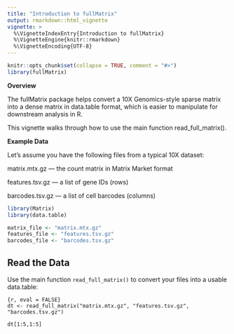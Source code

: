 ---
title: "Introduction to fullMatrix"
output: rmarkdown::html_vignette
vignette: >
  %\VignetteIndexEntry{Introduction to fullMatrix}
  %\VignetteEngine{knitr::rmarkdown}
  %\VignetteEncoding{UTF-8}
---

```{r setup, include = FALSE}
knitr::opts_chunk$set(collapse = TRUE, comment = "#>")
library(fullMatrix)
```

**Overview**

The fullMatrix package helps convert a 10X Genomics-style sparse matrix into a dense matrix in data.table format, which is easier to manipulate for downstream analysis in R.

This vignette walks through how to use the main function read_full_matrix().

**Example Data**

Let’s assume you have the following files from a typical 10X dataset:

matrix.mtx.gz — the count matrix in Matrix Market format

features.tsv.gz — a list of gene IDs (rows)

barcodes.tsv.gz — a list of cell barcodes (columns)

```{r}
library(Matrix)
library(data.table)

matrix_file <- "matrix.mtx.gz"
features_file <- "features.tsv.gz"
barcodes_file <- "barcodes.tsv.gz"

```

## Read the Data

Use the main function `read_full_matrix()` to convert your files into a usable data.table:

```{}
{r, eval = FALSE}
dt <- read_full_matrix("matrix.mtx.gz", "features.tsv.gz", "barcodes.tsv.gz")

dt[1:5,1:5]

```
